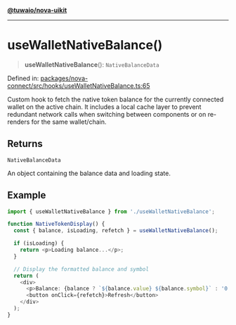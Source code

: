 [**@tuwaio/nova-uikit**](../../../../README.md)

***

# useWalletNativeBalance()

> **useWalletNativeBalance**(): `NativeBalanceData`

Defined in: [packages/nova-connect/src/hooks/useWalletNativeBalance.ts:65](https://github.com/TuwaIO/nova-uikit/blob/f8fbd4bb56f345752167ec5638defb147ac53936/packages/nova-connect/src/hooks/useWalletNativeBalance.ts#L65)

Custom hook to fetch the native token balance for the currently connected wallet
on the active chain. It includes a local cache layer to prevent redundant network calls
when switching between components or on re-renders for the same wallet/chain.

## Returns

`NativeBalanceData`

An object containing the balance data and loading state.

## Example

```typescript
import { useWalletNativeBalance } from './useWalletNativeBalance';

function NativeTokenDisplay() {
  const { balance, isLoading, refetch } = useWalletNativeBalance();

  if (isLoading) {
    return <p>Loading balance...</p>;
  }

  // Display the formatted balance and symbol
  return (
    <div>
      <p>Balance: {balance ? `${balance.value} ${balance.symbol}` : '0.00'}</p>
      <button onClick={refetch}>Refresh</button>
    </div>
  );
}
```
